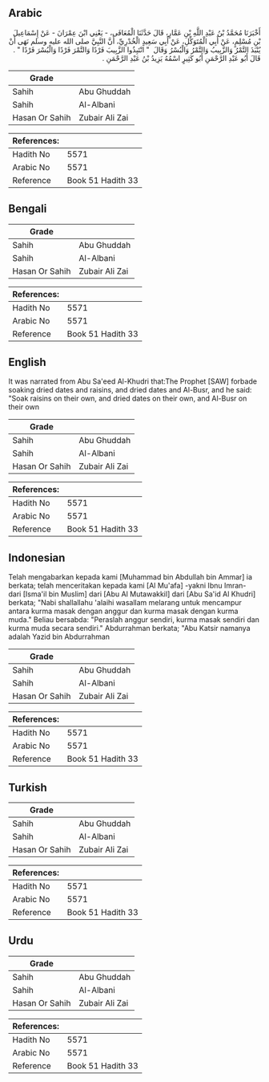 ## Arabic


<div dir="rtl" lang="ar" style={{fontSize:'larger',backgroundColor:'#f8f9fa',padding:20}}>
أَخْبَرَنَا مُحَمَّدُ بْنُ عَبْدِ اللَّهِ بْنِ عَمَّارٍ، قَالَ حَدَّثَنَا الْمُعَافَى، - يَعْنِي ابْنَ عِمْرَانَ - عَنْ إِسْمَاعِيلَ بْنِ مُسْلِمٍ، عَنْ أَبِي الْمُتَوَكِّلِ، عَنْ أَبِي سَعِيدٍ الْخُدْرِيِّ، أَنَّ النَّبِيَّ صلى الله عليه وسلم نَهَى أَنْ يُنْبَذَ التَّمْرُ وَالزَّبِيبُ وَالتَّمْرُ وَالْبُسْرُ وَقَالَ ‏ "‏ انْتَبِذُوا الزَّبِيبَ فَرْدًا وَالتَّمْرَ فَرْدًا وَالْبُسْرَ فَرْدًا ‏"‏ ‏.‏ قَالَ أَبُو عَبْدِ الرَّحْمَنِ أَبُو كَثِيرٍ اسْمُهُ يَزِيدُ بْنُ عَبْدِ الرَّحْمَنِ ‏.‏
</div>
<div style={{backgroundColor:'#f8f9fa',padding:20, marginBottom: 10}}><table> <thead> <tr> <th>Grade</th> <th></th> </tr> </thead> <tbody> <tr><td>Sahih</td><td>Abu Ghuddah</td></tr><tr><td>Sahih</td><td>Al-Albani</td></tr><tr><td>Hasan Or Sahih</td><td>Zubair Ali Zai</td></tr></tbody></table><table> <thead> <tr> <th>References:</th> <th></th> </tr> </thead> <tbody><tr><td>Hadith No</td><td>5571</td></tr><tr><td>Arabic No</td><td>5571</td></tr><tr><td>Reference</td><td>Book 51 Hadith 33</td></tr></tbody></table></div>

## Bengali


<div dir="ltr" lang="bn" style={{fontSize:'larger',backgroundColor:'#f8f9fa',padding:20}}>

</div>
<div style={{backgroundColor:'#f8f9fa',padding:20, marginBottom: 10}}><table> <thead> <tr> <th>Grade</th> <th></th> </tr> </thead> <tbody> <tr><td>Sahih</td><td>Abu Ghuddah</td></tr><tr><td>Sahih</td><td>Al-Albani</td></tr><tr><td>Hasan Or Sahih</td><td>Zubair Ali Zai</td></tr></tbody></table><table> <thead> <tr> <th>References:</th> <th></th> </tr> </thead> <tbody><tr><td>Hadith No</td><td>5571</td></tr><tr><td>Arabic No</td><td>5571</td></tr><tr><td>Reference</td><td>Book 51 Hadith 33</td></tr></tbody></table></div>

## English


<div dir="ltr" lang="en" style={{fontSize:'larger',backgroundColor:'#f8f9fa',padding:20}}>
It was narrated from Abu Sa'eed Al-Khudri that:The Prophet [SAW] forbade soaking dried dates and raisins, and dried dates and Al-Busr, and he said: "Soak raisins on their own, and dried dates on their own, and Al-Busr on their own
</div>
<div style={{backgroundColor:'#f8f9fa',padding:20, marginBottom: 10}}><table> <thead> <tr> <th>Grade</th> <th></th> </tr> </thead> <tbody> <tr><td>Sahih</td><td>Abu Ghuddah</td></tr><tr><td>Sahih</td><td>Al-Albani</td></tr><tr><td>Hasan Or Sahih</td><td>Zubair Ali Zai</td></tr></tbody></table><table> <thead> <tr> <th>References:</th> <th></th> </tr> </thead> <tbody><tr><td>Hadith No</td><td>5571</td></tr><tr><td>Arabic No</td><td>5571</td></tr><tr><td>Reference</td><td>Book 51 Hadith 33</td></tr></tbody></table></div>

## Indonesian


<div dir="ltr" lang="id" style={{fontSize:'larger',backgroundColor:'#f8f9fa',padding:20}}>
Telah mengabarkan kepada kami [Muhammad bin Abdullah bin Ammar] ia berkata; telah menceritakan kepada kami [Al Mu'afa] -yakni Ibnu Imran- dari [Isma'il bin Muslim] dari [Abu Al Mutawakkil] dari [Abu Sa'id Al Khudri] berkata; "Nabi shallallahu 'alaihi wasallam melarang untuk mencampur antara kurma masak dengan anggur dan kurma masak dengan kurma muda." Beliau bersabda: "Peraslah anggur sendiri, kurma masak sendiri dan kurma muda secara sendiri." Abdurrahman berkata; "Abu Katsir namanya adalah Yazid bin Abdurrahman
</div>
<div style={{backgroundColor:'#f8f9fa',padding:20, marginBottom: 10}}><table> <thead> <tr> <th>Grade</th> <th></th> </tr> </thead> <tbody> <tr><td>Sahih</td><td>Abu Ghuddah</td></tr><tr><td>Sahih</td><td>Al-Albani</td></tr><tr><td>Hasan Or Sahih</td><td>Zubair Ali Zai</td></tr></tbody></table><table> <thead> <tr> <th>References:</th> <th></th> </tr> </thead> <tbody><tr><td>Hadith No</td><td>5571</td></tr><tr><td>Arabic No</td><td>5571</td></tr><tr><td>Reference</td><td>Book 51 Hadith 33</td></tr></tbody></table></div>

## Turkish


<div dir="ltr" lang="tr" style={{fontSize:'larger',backgroundColor:'#f8f9fa',padding:20}}>

</div>
<div style={{backgroundColor:'#f8f9fa',padding:20, marginBottom: 10}}><table> <thead> <tr> <th>Grade</th> <th></th> </tr> </thead> <tbody> <tr><td>Sahih</td><td>Abu Ghuddah</td></tr><tr><td>Sahih</td><td>Al-Albani</td></tr><tr><td>Hasan Or Sahih</td><td>Zubair Ali Zai</td></tr></tbody></table><table> <thead> <tr> <th>References:</th> <th></th> </tr> </thead> <tbody><tr><td>Hadith No</td><td>5571</td></tr><tr><td>Arabic No</td><td>5571</td></tr><tr><td>Reference</td><td>Book 51 Hadith 33</td></tr></tbody></table></div>

## Urdu


<div dir="rtl" lang="ur" style={{fontSize:'larger',backgroundColor:'#f8f9fa',padding:20}}>

</div>
<div style={{backgroundColor:'#f8f9fa',padding:20, marginBottom: 10}}><table> <thead> <tr> <th>Grade</th> <th></th> </tr> </thead> <tbody> <tr><td>Sahih</td><td>Abu Ghuddah</td></tr><tr><td>Sahih</td><td>Al-Albani</td></tr><tr><td>Hasan Or Sahih</td><td>Zubair Ali Zai</td></tr></tbody></table><table> <thead> <tr> <th>References:</th> <th></th> </tr> </thead> <tbody><tr><td>Hadith No</td><td>5571</td></tr><tr><td>Arabic No</td><td>5571</td></tr><tr><td>Reference</td><td>Book 51 Hadith 33</td></tr></tbody></table></div>